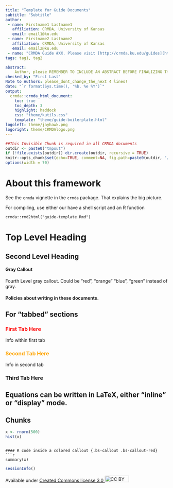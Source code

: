 ```yaml
---
title: "Template for Guide Documents"
subtitle: "Subtitle"
author:
 - name: Firstname1 Lastname1
   affiliation: CRMDA, University of Kansas
   email: email1@ku.edu
 - name: Firstname2 Lastname2
   affiliation: CRMDA, University of Kansas
   email: email2@ku.edu
 - name: "CRMDA Guide #XX. Please visit [http://crmda.ku.edu/guides](http://crmda.ku.edu/guides) for updates."
tags: tag1, tag2

abstract:
    Author, please REMEMBER TO INCLUDE AN ABSTRACT BEFORE FINALIZING THIS DOCUMENT!
checked_by: "First Last"
Note to Authors: please_dont_change_the_next 4 lines!
date: "`r format(Sys.time(), '%b. %e %Y')`"
output:
  crmda::crmda_html_document:
    toc: true
    toc_depth: 3
    highlight: haddock
    css: "theme/kutils.css"
    template: "theme/guide-boilerplate.html"
logoleft: theme/jayhawk.png
logoright: theme/CRMDAlogo.png
---
```


```r
##This Invisible Chunk is required in all CRMDA documents
outdir <- paste0("tmpout")
if (!file.exists(outdir)) dir.create(outdir, recursive = TRUE)
knitr::opts_chunk$set(echo=TRUE, comment=NA, fig.path=paste0(outdir, "/p-"))
options(width = 70)
```


# About this framework

See the `crmda` vignette in the `crmda` package.  That
explains the big picture. 

For compiling, use either our have a shell script and an R function

```
crmda::rmd2html("guide-template.Rmd")
```


# Top Level Heading

## Second Level Heading

#### Gray Callout {.bs-callout .bs-callout-gray}
Fourth Level gray callout. Could be "red", "orange"
"blue", "green" instead of gray.

#### Policies about writing in these documents. {.bs-callout .bs-callout-red}

## For "tabbed" sections {.tabset .tabset-fade}

### <span style="color:red">First Tab Here</span>

Info within first tab

### <span style="color:orange">Second Tab Here</span>

Info in second tab

### Third Tab Here

## Equations can be written in LaTeX, either "inline" or "display" mode.


## Chunks

```r
x <- rnorm(500)
hist(x)
```
```

#### R code inside a colored callout {.bs-callout .bs-callout-red}
```r
summary(x)
```



[//]: (All guides must have this as the final stanza)

```r
sessionInfo()
```

Available under
[Created Commons license 3.0 <img src="http://crmda.dept.ku.edu/images/cc-3.0.png" alt="CC BY"
style="width: 75px;height: 20px;"/>](http://creativecommons.org/licenses/by/3.0/)

